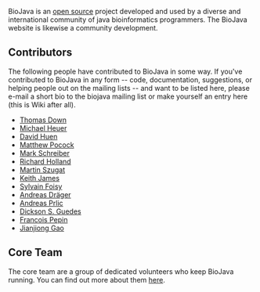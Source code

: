BioJava is an [[wp:open_source|open source]] project developed and used by a diverse and international community of java bioinformatics programmers. The BioJava website is likewise a community development.

== Contributors ==

The following people have contributed to BioJava in some way. If you've contributed to BioJava in any form -- code, documentation, suggestions, or helping people out on the mailing lists -- and want to be listed here, please e-mail a short bio to the biojava mailing list or make yourself an entry here (this is Wiki after all).

* [[Thomas Down|Thomas Down]]
* [[User:Heuermh|Michael Heuer]]
* [[David Huen|David Huen]]
* [[Matthew Pocock|Matthew Pocock]]
* [[User:Mark|Mark Schreiber]]
* [[User:Rholland|Richard Holland]]
* [[User:Martin|Martin Szugat]]
* [[Keith James|Keith James]]
* [[Sylvain Foisy|Sylvain Foisy]]
* [[Andreas Dräger|Andreas Dräger]]
* [[Andreas Prlic|Andreas Prlic]]
* [[Dickson Guedes|Dickson S. Guedes]]
* [[Francois Pepin|Francois Pepin]]
* [[Jianjiong Gao]]

== Core Team ==
The core team are a group of dedicated volunteers who keep BioJava running. You can find out more about them [[Core Team|here]].